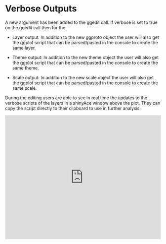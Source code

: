 # Verbose Outputs
A new argument has been added to the ggedit call. If verbose is set to true on the ggedit call then for the:

  - Layer output: In addition to the new ggproto object the user will also get the ggplot script that can be parsed/pasted in the console to create the same layer. 
  
  - Theme output: In addition to the new theme object the user will also get the ggplot script that can be parsed/pasted in the console to create the same theme.
  
  - Scale output: In addition to the new scale object the user will also get the ggplot script that can be parsed/pasted in the console to create the same scale.
  
During the editing users are able to see in real time the updates to the verbose scripts of the layers in a shinyAce window above the plot. They can copy the script directly to their clipboard to use in further analysis.

<iframe width="100%" height="400" src="https://www.youtube.com/embed/LN5OzswgUY4" frameborder="0" allowfullscreen></iframe>
